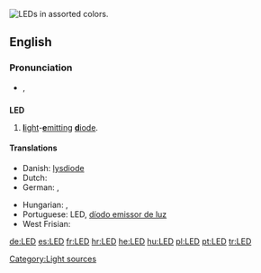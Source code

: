 {{see|led}}
[[Image:LEDs.jpg|thumb|right|LEDs in assorted colors.]]
{{wikipedia}}
==English==

===Pronunciation===
* {{IPA|/ɛl.iː.ˈdiː/}}, {{SAMPA|/eL.i:."di/}}

==={{initialism}}===
'''LED'''

# [[light|'''l'''ight]]-[[emit|'''e'''mitting]] [[diode|'''d'''iode]].

====Translations====
{{trans-top|light-emitting diode}}
* Danish: [[lysdiode]]
* Dutch: {{t-|nl|led|m}}
* German: {{t+|de|LED}}, {{t+|de|Leuchtdiode}}
{{trans-mid}}
* Hungarian: {{t-|hu|LED}}, {{t-|hu|fénykibocsátó dióda}}
* Portuguese: LED, [[díodo emissor de luz]]
* West Frisian: {{t+|fy|dioade-lampke|n|xs=West Frisian}}
{{trans-bottom}}

[[Category:Light sources]]

[[de:LED]]
[[es:LED]]
[[fr:LED]]
[[hr:LED]]
[[he:LED]]
[[hu:LED]]
[[pl:LED]]
[[pt:LED]]
[[tr:LED]]